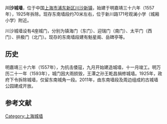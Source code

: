 {{文物保护单位
| 级别 = 区级
| 省区市 = 浦东新区
| 名称 = 川沙古城墙
| 图片 = Chuansha Guchengqiang.JPG
| 编号 = 
| 分类 = 
| 时代 = [[明代|明代]]
| 所在 = [[浦东新区|浦东新区]][[川沙新镇|川沙新镇]]
| 登录 = 2002年1月14日
}}
'''川沙城墙'''，位于中国[[上海市|上海市]][[浦东新区|浦东新区]][[川沙新镇|川沙新镇]]，始建于明嘉靖三十六年（1557年），1925年拆除。现存东南墙段约70米左右，位于新川路171号观澜小学（城厢小学）附近。

川沙城墙设有4座城门，分别为镇海门（东门）、迎瑞门（南门）、太平门（西门）、拱极门（北门）。现存的东南墙段建有魁星阁、岳碑亭等。

== 历史 ==
明嘉靖三十六年（1557年），为抗击倭寇，九月开始建造城墙，十一月竣工。明万历二十一年（1593年），城门因大雨损毁，王潭之孙王乾昌捐修城墙。1925年，政府下令拆除城墙，仅留东南城角一段。2011年，由东南墙段及周边组成的古城墙公园建成开放。

==参考文献==
{{reflist}}

{{上海市境内的古城墙}}

[[Category:上海城墙|Category:上海城墙]]
